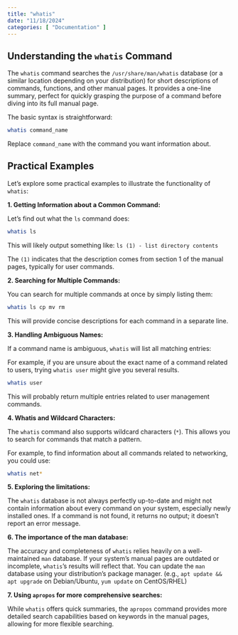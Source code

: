 ```yaml
---
title: "whatis"
date: "11/18/2024"
categories: [ "Documentation" ]
---
```

## Understanding the `whatis` Command

The `whatis` command searches the `/usr/share/man/whatis` database (or a similar location depending on your distribution) for short descriptions of commands, functions, and other manual pages. It provides a one-line summary, perfect for quickly grasping the purpose of a command before diving into its full manual page.

The basic syntax is straightforward:

```bash
whatis command_name
```

Replace `command_name` with the command you want information about.


## Practical Examples

Let's explore some practical examples to illustrate the functionality of `whatis`:

**1. Getting Information about a Common Command:**

Let's find out what the `ls` command does:

```bash
whatis ls
```

This will likely output something like:  `ls (1) - list directory contents`

The `(1)` indicates that the description comes from section 1 of the manual pages, typically for user commands.


**2. Searching for Multiple Commands:**

You can search for multiple commands at once by simply listing them:

```bash
whatis ls cp mv rm
```

This will provide concise descriptions for each command in a separate line.


**3. Handling Ambiguous Names:**

If a command name is ambiguous, `whatis` will list all matching entries:

For example, if you are unsure about the exact name of a command related to users, trying `whatis user` might give you several results.

```bash
whatis user
```

This will probably return multiple entries related to user management commands.


**4.  Whatis and Wildcard Characters:**

The `whatis` command also supports wildcard characters (`*`). This allows you to search for commands that match a pattern.

For example, to find information about all commands related to networking, you could use:


```bash
whatis net*
```


**5.  Exploring the limitations:**

The `whatis` database is not always perfectly up-to-date and might not contain information about every command on your system, especially newly installed ones.  If a command is not found, it returns no output; it doesn't report an error message.


**6.  The importance of the man database:**

The accuracy and completeness of `whatis` relies heavily on a well-maintained `man` database.  If your system's manual pages are outdated or incomplete, `whatis`'s results will reflect that. You can update the `man` database using your distribution's package manager.  (e.g., `apt update && apt upgrade` on Debian/Ubuntu, `yum update` on CentOS/RHEL)



**7.  Using `apropos` for more comprehensive searches:**

While `whatis` offers quick summaries, the `apropos` command provides more detailed search capabilities based on keywords in the manual pages, allowing for more flexible searching.





